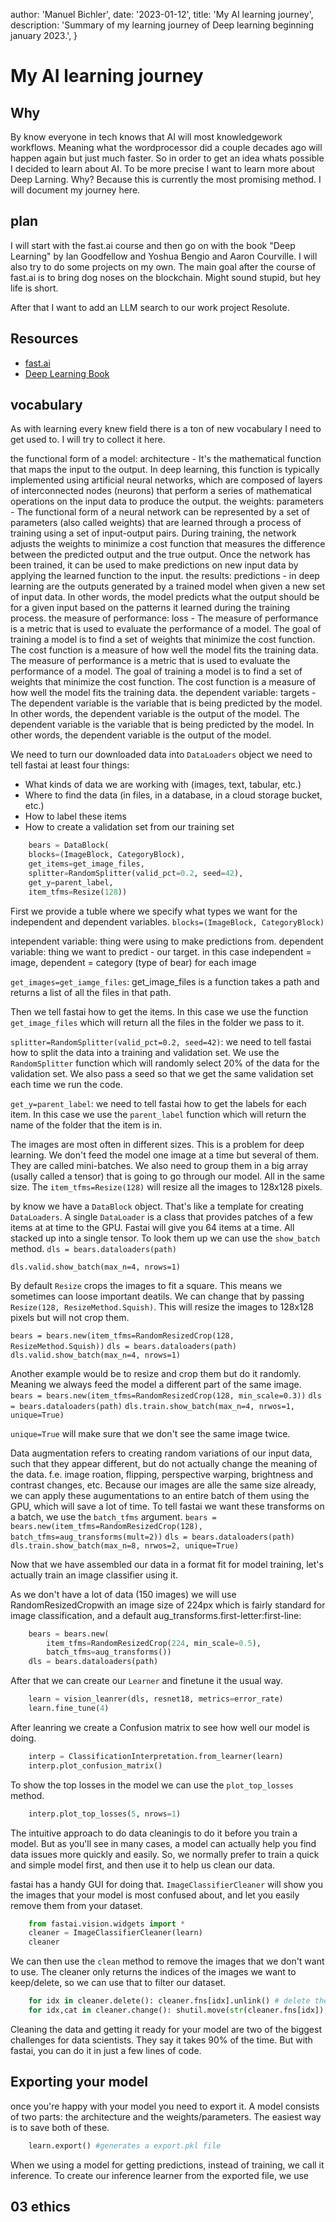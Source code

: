 
  author: 'Manuel Bichler',
  date: '2023-01-12',
  title: 'My AI learning journey',
  description:
    'Summary of my learning journey of Deep learning beginning january 2023.',
}


# My AI learning journey

## Why

By know everyone in tech knows that AI will most knowledgework workflows. Meaning what the wordprocessor did a couple decades ago will happen again but just much faster. So in order to get an idea
whats possible I decided to learn about AI. To be more precise I want to learn more about Deep Larning. Why? Because this is currently the most promising method. I will document my journey here.

## plan

I will start with the fast.ai course and then go on with the book "Deep Learning" by Ian Goodfellow and Yoshua Bengio and Aaron Courville. I will also try to do some projects on my own.
The main goal after the course of fast.ai is to bring dog noses on the blockchain. Might sound stupid, but hey life is short.

After that I want to add an LLM search to our work project Resolute.

## Resources

- [fast.ai](https://www.fast.ai/)
- [Deep Learning Book](http://www.deeplearningbook.org/)

## vocabulary

As with learning every knew field there is a ton of new vocabulary I need to get used to. I will try to collect it here.

the functional form of a model: architecture - It's the mathematical function that maps the input to the output. In deep learning, this function is typically implemented using artificial neural networks, which are composed of layers of interconnected nodes (neurons) that perform a series of mathematical operations on the input data to produce the output.
the weights: parameters - The functional form of a neural network can be represented by a set of parameters (also called weights) that are learned through a process of training using a set of input-output pairs. During training, the network adjusts the weights to minimize a cost function that measures the difference between the predicted output and the true output. Once the network has been trained, it can be used to make predictions on new input data by applying the learned function to the input.
the results: predictions - in deep learning are the outputs generated by a trained model when given a new set of input data. In other words, the model predicts what the output should be for a given input based on the patterns it learned during the training process.
the measure of performance: loss - The measure of performance is a metric that is used to evaluate the performance of a model. The goal of training a model is to find a set of weights that minimize the cost function. The cost function is a measure of how well the model fits the training data. The measure of performance is a metric that is used to evaluate the performance of a model. The goal of training a model is to find a set of weights that minimize the cost function. The cost function is a measure of how well the model fits the training data.
the dependent variable: targets - The dependent variable is the variable that is being predicted by the model. In other words, the dependent variable is the output of the model. The dependent variable is the variable that is being predicted by the model. In other words, the dependent variable is the output of the model.

We need to turn our downloaded data into `DataLoaders` object we need to tell fastai at least four things:

- What kinds of data we are working with (images, text, tabular, etc.)
- Where to find the data (in files, in a database, in a cloud storage bucket, etc.)
- How to label these items
- How to create a validation set from our training set

```python
    bears = DataBlock(
    blocks=(ImageBlock, CategoryBlock),
    get_items=get_image_files,
    splitter=RandomSplitter(valid_pct=0.2, seed=42),
    get_y=parent_label,
    item_tfms=Resize(128))
```

First we provide a tuble where we specify what types we want for the independent and dependent variables.
`blocks=(ImageBlock, CategoryBlock)`

intependent variable: thing were using to make predictions from.
dependent variable: thing we want to predict - our target.
in this case independent = image, dependent = category (type of bear) for each image

`get_images=get_iamge_files`: get_image_files is a function takes a path and returns a list of all the files in that path.

Then we tell fastai how to get the items. In this case we use the function `get_image_files` which will return all the files in the folder we pass to it.

`splitter=RandomSplitter(valid_pct=0.2, seed=42)`: we need to tell fastai how to split the data into a training and validation set. We use the `RandomSplitter` function which will randomly select 20% of the data for the validation set. We also pass a seed so that we get the same validation set each time we run the code.

`get_y=parent_label`: we need to tell fastai how to get the labels for each item. In this case we use the `parent_label` function which will return the name of the folder that the item is in.

The images are most often in different sizes. This is a problem for deep learning. We don't feed the model one image at a time but several of them. They are called mini-batches. We also need to group them
in a big array (usally called a tensor) that is going to go through our model. All in the same size. The `item_tfms=Resize(128)` will resize all the images to 128x128 pixels.

by know we have a `DataBlock` object. That's like a template for creating `DataLoaders`. A single `DataLoader` is a class that provides patches of a few items at at time to the GPU. Fastai will give you 64 items at a time. All stacked up into a single tensor.
To look them up we can use the `show_batch` method.
`dls = bears.dataloaders(path)`

`dls.valid.show_batch(max_n=4, nrows=1)`

By default `Resize` crops the images to fit a square. This means we sometimes can loose important deatils.
We can change that by passing `Resize(128, ResizeMethod.Squish)`. This will resize the images to 128x128 pixels but will not crop them.

`bears = bears.new(item_tfms=RandomResizedCrop(128, ResizeMethod.Squish))`
`dls = bears.dataloaders(path)`
`dls.valid.show_batch(max_n=4, nrows=1)`

Another example would be to resize and crop them but do it randomly. Meaning we always feed the model a different part of the same image.
`bears = bears.new(item_tfms=RandomResizedCrop(128, min_scale=0.3))`
`dls = bears.dataloaders(path)`
`dls.train.show_batch(max_n=4, nrwos=1, unique=True)`

`unique=True` will make sure that we don't see the same image twice.

Data augmentation refers to creating random variations of our input data, such that they appear different, but do not actually change the meaning of the data.
f.e. image roation, flipping, perspective warping, brightness and contrast changes, etc.
Because our images are alle the same size already, we can apply these augumentations to an entire batch of them using the GPU, which will save a lot of time.
To tell fastai we want these transforms on a batch, we use the `batch_tfms` argument.
`bears = bears.new(item_tfms=RandomResizedCrop(128), batch_tfms=aug_transforms(mult=2))`
`dls = bears.dataloaders(path)`
`dls.train.show_batch(max_n=8, nrwos=2, unique=True)`

Now that we have assembled our data in a format fit for model training, let's actually train an image classifier using it.

As we don't have a lot of data (150 images) we will use RandomResizedCropwith an image size of 224px which is fairly standard for image classification, and a default aug_transforms.first-letter:first-line:

```python
    bears = bears.new(
        item_tfms=RandomResizedCrop(224, min_scale=0.5),
        batch_tfms=aug_transforms())
    dls = bears.dataloaders(path)
```

After that we can create our `Learner` and finetune it the usual way.

```python
    learn = vision_leanrer(dls, resnet18, metrics=error_rate)
    learn.fine_tune(4)
```

After leanring we create a Confusion matrix to see how well our model is doing.

```python
    interp = ClassificationInterpretation.from_learner(learn)
    interp.plot_confusion_matrix()
```

To show the top losses in the model we can use the `plot_top_losses` method.

```python
    interp.plot_top_losses(5, nrows=1)
```

The intuitive approach to do data cleaningis to do it before you train a model. But as you'll see in many cases, a model can actually help you find data issues more quickly and easily.
So, we normally prefer to train a quick and simple model first, and then use it to help us clean our data.

fastai has a handy GUI for doing that. `ImageClassifierCleaner` will show you the images that your model is most confused about, and let you easily remove them from your dataset.

```python
    from fastai.vision.widgets import *
    cleaner = ImageClassifierCleaner(learn)
    cleaner
```

We can then use the `clean` method to remove the images that we don't want to use. The cleaner only returns the indices of the images we want to keep/delete, so we can use that to filter our dataset.

```python
    for idx in cleaner.delete(): cleaner.fns[idx].unlink() # delete the file
    for idx,cat in cleaner.change(): shutil.move(str(cleaner.fns[idx]), path/cat) # move the file to the new category
```

Cleaning the data and getting it ready for your model are two of the biggest challenges for data scientists. They say it takes 90% of the time. But with fastai, you can do it in just a few lines of code.

## Exporting your model

once you're happy with your model you need to export it. A model consists of two parts: the architecture and the weights/parameters. The easiest way is to save both of these.

```python
    learn.export() #generates a export.pkl file
```

When we using a model for getting predictions, instead of training, we call it inference. To create our inference learner from the exported file, we use

## 03 ethics
